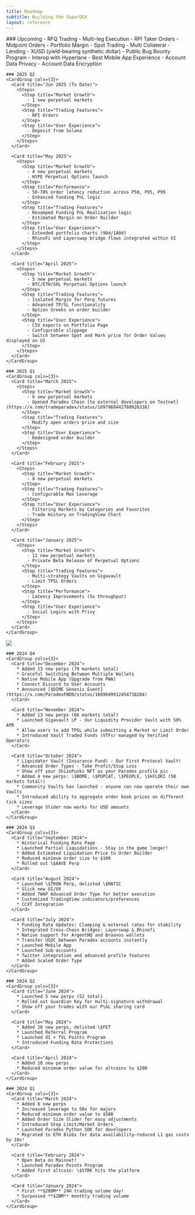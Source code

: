 ```yaml
---
title: Roadmap
subtitle: Building the SuperDEX
layout: reference
---
```


<Tabs>
  <Tab title="2025 & Beyond">
    ### Upcoming
    <CardGroup cols={3}>
      <Card title="Liquidity" icon="layer-group">
        - RFQ Trading
        - Multi-leg Execution
        - RPI Taker Orders
        - Midpoint Orders
      </Card>
      <Card title="Platform / Performance" icon="chart-network">
        - Portfolio Margin
        - Spot Trading
        - Multi Collateral
        - Lending
        - XUSD (yield-bearing synthetic dollar)
        - Public Bug Bounty Program
        - Interop with Hyperlane
        - Best Mobile App Experience
      </Card>
      <Card title="Privacy" icon="signature-lock">
        - Account Data Privacy
        - Account Data Encryption
      </Card>
    </CardGroup>

    ### 2025 Q2
    <CardGroup cols={3}>
      <Card title="Jun 2025 (To Date)">
        <Steps>
          <Step title="Market Growth">
            - 1 new perpetual markets
          </Step>
          <Step title="Trading Features">
            - RPI Orders
          </Step>
          <Step title="User Experience">
            - Deposit from Solana
          </Step>
        </Steps>
      </Card>

      <Card title="May 2025">
        <Steps>
          <Step title="Market Growth">
            - 4 new perpetual markets
            - HYPE Perpetual Options launch
          </Step>
          <Step title="Performance">
            - 50-70% order latency reduction across P50, P95, P99
            - Enhanced funding PnL logic
          </Step>
          <Step title="Trading Features">
            - Revamped Funding PnL Realization logic
            - Estimated Margin on Order Builder
          </Step>
          <Step title="User Experience">
            - Extended portfolio charts (90d/180d)
            - RhinoFi and Layerswap bridge flows integrated within UI
          </Step>
        </Steps>
      </Card>

      <Card title="April 2025">
        <Steps>
          <Step title="Market Growth">
            - 5 new perpetual markets
            - BTC/ETH/SOL Perpetual Options launch
          </Step>
          <Step title="Trading Features">
            - Isolated Margin for Perp futures
            - Advanced TP/SL functionality
            - Option Greeks on order builder
          </Step>
          <Step title="User Experience">
            - CSV exports on Portfolio Page
            - Configurable slippage
            - Switch between Spot and Mark price for Order Values displayed on UI
          </Step>
        </Steps>
      </Card>
    </CardGroup>

    ### 2025 Q1
    <CardGroup cols={3}>
      <Card title="March 2025">
        <Steps>
          <Step title="Market Growth">
            - 6 new perpetual markets
            - Opened Paradex Chain [to external developers on Testnet](https://x.com/tradeparadex/status/1897968442780926336)
          </Step>
          <Step title="Trading Features">
            - Modify open orders price and size
          </Step>
          <Step title="User Experience">
            - Redesigned order builder
          </Step>
        </Steps>
      </Card>

      <Card title="February 2025">
        <Steps>
          <Step title="Market Growth">
            - 8 new perpetual markets
          </Step>
          <Step title="Trading Features">
            - Configurable Max Leverage
          </Step>
          <Step title="User Experience">
            - Filtering Markets by Categories and Favorites
            - Trade History on TradingView Chart
          </Step>
        </Steps>
      </Card>

      <Card title="January 2025">
        <Steps>
          <Step title="Market Growth">
            - 11 new perpetual markets
            - Private Beta Release of Perpetual Options
          </Step>
          <Step title="Trading Features">
            - Multi-strategy Vaults on Gigavault
            - Limit TPSL Orders
          </Step>
          <Step title="Performance">
            - Latency Improvements (5x throughput)
          </Step>
          <Step title="User Experience">
            - Social Logins with Privy
          </Step>
        </Steps>
      </Card>
    </CardGroup>
  </Tab>

  <Tab title="2024 Achievements">
    <Frame caption="Paradex 2024 Journey">
      <img src="../../assets/Paradex_2024_Roadmap_v1.png" />
    </Frame>

    ### 2024 Q4
    <CardGroup cols={3}>
      <Card title="December 2024">
        * Added 13 new perps (79 markets total)
        * Graceful Switching Between Multiple Wallets
        * Native Mobile App (Upgrade from PWA)
        * Connect Discord to User Accounts
        * Announced [$DIME Genesis Event](https://x.com/ParadexFNDN/status/1869049912454738284)
      </Card>

      <Card title="November 2024">
        * Added 13 new perps (66 markets total)
        * Launched Gigavault LP - Our Liquidity Provider Vault with 50% APR
        * Allow users to add TPSL while submitting a Market or Limit Order
        * Introduced Vault Traded Funds (VTFs) managed by Verified Operators
      </Card>

      <Card title="October 2024">
        * Liquidator Vault (Insurance Fund) - Our First Protocol Vault!
        * Advanced Order Types - Take Profit/Stop Loss
        * Show off your ShizoPunks NFT as your Paradex profile pic ️
        * Added 4 new perps: \$BOME, \$POPCAT, \$PEOPLE, \$kFLOKI (50 markets total!)
        * Community Vaults has launched - anyone can now operate their own Vaults
        * Introduced ability to aggregate order book prices on different tick sizes
        * Leverage Slider now works for USD amounts
      </Card>
    </CardGroup>

    ### 2024 Q3
    <CardGroup cols={3}>
      <Card title="September 2024">
        * Historical Funding Rate Page
        * Launched Partial Liquidations - Stay in the game longer!
        * Added Estimated Liquidation Price to Order Builder
        * Reduced minimum order size to $100
        * Rolled out \$AAVE Perp
      </Card>

      <Card title="August 2024">
        * Launched \$TRON Perp, delisted \$MATIC
        * Slick new UI/UX
        * Added TWAP Advanced Order Type for better execution
        * Customized TradingView indicators/preferences
        * CCXT Integration
      </Card>

      <Card title="July 2024">
        * Funding Rate Updates: Clamping & external rates for stability
        * Integrated Cross-Chain Bridges: Layerswap & Rhinofi
        * Native support for ArgentHQ and Braavos wallets
        * Transfer USDC between Paradex accounts instantly
        * Launched Mobile App
        * Launched Sub-accounts
        * Twitter integration and advanced profile features
        * Added Scaled Order Type
      </Card>
    </CardGroup>

    ### 2024 Q2
    <CardGroup cols={3}>
      <Card title="June 2024">
        * Launched 5 new perps (52 total)
        * Rolled out Guardian Key for multi-signature withdrawal
        * Show off your trades with our P\&L sharing card
      </Card>

      <Card title="May 2024">
        * Added 28 new perps, delisted \$FET
        * Launched Referral Program
        * Launched OI + TVL Points Program
        * Introduced Funding Rate Protections
      </Card>

      <Card title="April 2024">
        * Added 10 new perps
        * Reduced minimum order value for altcoins to $200
      </Card>
    </CardGroup>

    ### 2024 Q1
    <CardGroup cols={3}>
      <Card title="March 2024">
        * Added 6 new perps
        * Increased leverage to 50x for majors
        * Reduced minimum order value to $500
        * Added Order Size Slider for easy adjustments
        * Introduced Stop Limit/Market Orders
        * Launched Paradex Python SDK for developers
        * Migrated to ETH Blobs for data availability—reduced L1 gas costs by 10x!
      </Card>

      <Card title="February 2024">
        * Open Beta on Mainnet!
        * Launched Paradex Points Program
        * Added first altcoin: \$STRK hits the platform
      </Card>

      <Card title="January 2024">
        * First **$200M** 24H trading volume day!
        * Surpassed **$2BM** monthly trading volume
      </Card>
    </CardGroup>
  </Tab>
</Tabs>
